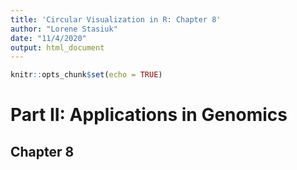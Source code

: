 ```yaml
---
title: 'Circular Visualization in R: Chapter 8'
author: "Lorene Stasiuk"
date: "11/4/2020"
output: html_document
---
```


```r
knitr::opts_chunk$set(echo = TRUE)
```

# Part II: Applications in Genomics
## Chapter 8


